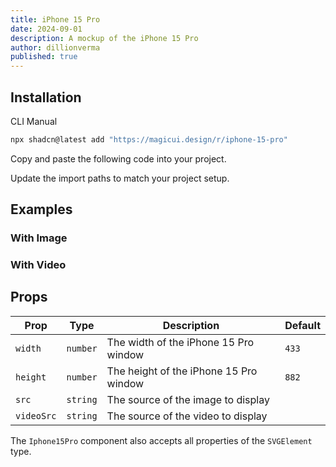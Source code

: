 ```yaml
---
title: iPhone 15 Pro
date: 2024-09-01
description: A mockup of the iPhone 15 Pro
author: dillionverma
published: true
---
```


<ComponentPreview name="iphone-15-pro-demo" />

## Installation

<Tabs defaultValue="cli">

<TabsList>
  <TabsTrigger value="cli">CLI</TabsTrigger>
  <TabsTrigger value="manual">Manual</TabsTrigger>
</TabsList>
<TabsContent value="cli">

```bash
npx shadcn@latest add "https://magicui.design/r/iphone-15-pro"
```

</TabsContent>

<TabsContent value="manual">

<Steps>

<Step>Copy and paste the following code into your project.</Step>

<ComponentSource name="iphone-15-pro" />

<Step>Update the import paths to match your project setup.</Step>

</Steps>

</TabsContent>

</Tabs>

## Examples

### With Image

<ComponentPreview name="iphone-15-pro-demo-2" />

### With Video

<ComponentPreview name="iphone-15-pro-demo-3" />

## Props

| Prop       | Type     | Description                            | Default |
| ---------- | -------- | -------------------------------------- | ------- |
| `width`    | `number` | The width of the iPhone 15 Pro window  | `433`   |
| `height`   | `number` | The height of the iPhone 15 Pro window | `882`   |
| `src`      | `string` | The source of the image to display     |         |
| `videoSrc` | `string` | The source of the video to display     |         |

The `Iphone15Pro` component also accepts all properties of the `SVGElement` type.
